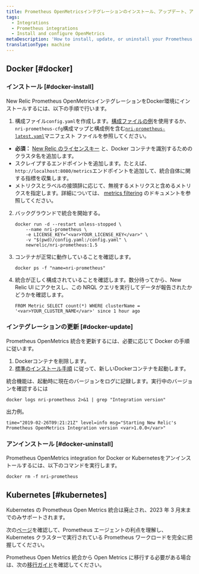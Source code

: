 ```yaml
---
title: Prometheus OpenMetricsインテグレーションのインストール、アップデート、アンインストールを行います。
tags:
  - Integrations
  - Prometheus integrations
  - Install and configure OpenMetrics
metaDescription: 'How to install, update, or uninstall your Prometheus OpenMetrics integration with New Relic for your Docker or Kubernetes environment.'
translationType: machine
---
```


## Docker [#docker]

### インストール [#docker-install]

New Relic Prometheus OpenMetricsインテグレーションをDocker環境にインストールするには、以下の手順で行います。

1. 構成ファイル`config.yaml`を作成します。[構成ファイルの例](/docs/integrations/prometheus-integrations/install-configure/configure-prometheus-openmetrics-integration#example-configuration-file)を使用するか、 `nri-prometheus-cfg`構成マップと構成例を含む[`nri-prometheus-latest.yaml`](https://download.newrelic.com/infrastructure_agent/integrations/kubernetes/nri-prometheus-latest.yaml)マニフェスト ファイルを参照してください。

* **必須：** [New Relic のライセンスキー](/docs/apis/intro-apis/new-relic-api-keys/#ingest-license-key) と、Docker コンテナを識別するためのクラスタ名を追加します。
* スクレイプするエンドポイントを追加します。たとえば、 `http://localhost:8080/metrics`エンドポイントを追加して、統合自体に関する指標を収集します。
* メトリクスとラベルの接頭辞に応じて、無視するメトリクスと含めるメトリクスを指定します。詳細については、 [metrics filtering](/docs/integrations/prometheus-integrations/configure/filter-prometheus-metrics) のドキュメントを参照してください。

2. バックグラウンドで統合を開始する。

   ```
   docker run -d --restart unless-stopped \
       --name nri-prometheus \
       -e LICENSE_KEY="<var>YOUR_LICENSE_KEY</var>" \
       -v "$(pwd)/config.yaml:/config.yaml" \
       newrelic/nri-prometheus:1.5
   ```

3. コンテナが正常に動作していることを確認します。

   ```
   docker ps -f "name=nri-prometheus"
   ```

4. 統合が正しく構成されていることを確認します。数分待ってから、New Relic UI にアクセスし、この NRQL クエリを実行してデータが報告されたかどうかを確認します。

   ```
   FROM Metric SELECT count(*) WHERE clusterName = '<var>YOUR_CLUSTER_NAME</var>' since 1 hour ago
   ```

<InstallFeedback/>

### インテグレーションの更新 [#docker-update]

Prometheus OpenMetrics 統合を更新するには、必要に応じて Docker の手順に従います。

1. Dockerコンテナを削除します。
2. [標準のインストール手順](#docker-install) に従って、新しいDockerコンテナを起動します。

統合機能は、起動時に現在のバージョンをログに記録します。実行中のバージョンを確認するには

```
docker logs nri-prometheus 2>&1 | grep "Integration version"
```

出力例。

```
time="2019-02-26T09:21:21Z" level=info msg="Starting New Relic's Prometheus OpenMetrics Integration version <var>1.0.0</var>"
```

### アンインストール [#docker-uninstall]

Prometheus OpenMetrics integration for Docker or Kubernetesをアンインストールするには、以下のコマンドを実行します。

```
docker rm -f nri-prometheus
```

## Kubernetes [#kubernetes]

<Callout variant="important">
  Kubernetes の Prometheus Open Metrics 統合は廃止され、2023 年 3 月末までのみサポートされます。
</Callout>

次の[ページ](/docs/infrastructure/prometheus-integrations/install-configure-prometheus-agent/install-prometheus-agent)を確認して、Prometheus エージェントの利点を理解し、Kubernetes クラスターで実行されている Prometheus ワークロードを完全に把握してください。

Prometheus Open Metrics 統合から Open Metrics に移行する必要がある場合は、次の[移行ガイド](/docs/infrastructure/prometheus-integrations/install-configure-prometheus-agent/migration-guide)を確認してください。
